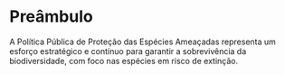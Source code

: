 # Preâmbulo {.unnumbered}

A Política Pública de Proteção das Espécies Ameaçadas representa um esforço estratégico e contínuo para garantir a sobrevivência da biodiversidade, com foco nas espécies em risco de extinção.

